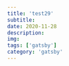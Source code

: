 ---
title: 'test29'
subtitle: 
date: 2020-11-28
description: 
img: 
tags: ['gatsby']
category: 'gatsby'
---

<lorem />